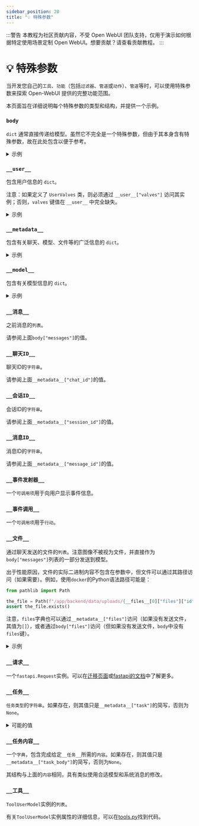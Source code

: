 ```yaml
---
sidebar_position: 20
title: "💡 特殊参数"
---
```


:::警告
本教程为社区贡献内容，不受 Open WebUI 团队支持，仅用于演示如何根据特定使用场景定制 Open WebUI。想要贡献？请查看贡献教程。
:::

# 💡 特殊参数

当开发您自己的`工具`、`功能`（包括`过滤器`、`管道`或`动作`）、`管道`等时，可以使用特殊参数来探索 Open-WebUI 提供的完整功能范围。

本页面旨在详细说明每个特殊参数的类型和结构，并提供一个示例。

### `body`

`dict` 通常直接传递给模型。虽然它不完全是一个特殊参数，但由于其本身含有特殊参数，故在此处包含以便于参考。

<details>
<summary>示例</summary>

```json

{
  "stream": true,
  "model": "my-cool-model",
  # 小写带短横线的字符串：这是模型的 ID
  "messages": [
    {
      "role": "user",
      "content": [
        {
          "type": "text",
          "text": "这张图片里有什么？"
        },
        {
          "type": "image_url",
          "image_url": {
            "url": "data:image/png;base64,iVBORw0KGgoAAAANSUhEUgAAAdYAAAGcCAYAAABk2YF[REDACTED]"
            # 图像以 base64 编码数据传递
          }
        }
      ]
    },
    {
      "role": "assistant",
      "content": "图片似乎是 [REDACTED]"
    },
  ],
  "features": {
    "image_generation": false,
    "code_interpreter": false,
    "web_search": false
  },
  "stream_options": {
    "include_usage": true
  },
  "metadata": "[与 __metadata__ 完全相同的 dict]",
  "files": "[与 __files__ 完全相同的列表]"
}


```

</details>

### `__user__`

包含用户信息的 `dict`。

注意：如果定义了 `UserValves` 类，则必须通过 `__user__["valves"]` 访问其实例；否则，`valves` 键值在 `__user__` 中完全缺失。

<details>
<summary>示例</summary>

```json
{
  "id": "xxxxxxxx-xxxx-xxxx-xxxx-xxxxxxxxxxxx",
  "email": "cheesy_dude@openwebui.com",
  "name": "Patrick",
  "role": "user",
  # 角色可以是 `user` 或 `admin`
  "valves": "[UserValve 实例]"
}
```

</details>

### `__metadata__`

包含有关聊天、模型、文件等的广泛信息的 `dict`。

<details>
<summary>示例</summary>

```json
{
  "user_id": "xxxxxxxx-xxxx-xxxx-xxxx-xxxxxxxxxxxx",
  "chat_id": "xxxxxxxx-xxxx-xxxx-xxxx-xxxxxxxxxxxx",
  "message_id": "xxxxxxxx-xxxx-xxxx-xxxx-xxxxxxxxxxxx",
  "session_id": "xxxxxxxxxxxxxxxxxxxx",
  "tool_ids": null,
  # tool_ids 是字符串列表。
  "tool_servers": [],
  "files": "[与 body[files] 一样]",
  # 如果未提供文件，`files` 键仍存在于 __metadata__ 中，其值为 []
  "features": {
    "image_generation": false,
    "code_interpreter": false,
    "web_search": false
  },
  "variables": {
    "{{USER_NAME}}": "cheesy_username",
    "{{USER_LOCATION}}": "未知",
    "{{CURRENT_DATETIME}}": "2025-02-02 XX:XX:XX",
    "{{CURRENT_DATE}}": "2025-02-02",
    "{{CURRENT_TIME}}": "XX:XX:XX",
    "{{CURRENT_WEEKDAY}}": "星期一",
    "{{CURRENT_TIMEZONE}}": "欧洲/柏林",
    "{{USER_LANGUAGE}}": "en-US"
  },
  "model": "[与 __model__ 完全相同的 dict]",
  "direct": false,
  "function_calling": "native",
  "type": "用户响应",
  "interface": "open-webui"
}

```

</details>

### `__model__`

包含有关模型信息的 `dict`。

<details>
<summary>示例</summary>

```json
{
  "id": "my-cool-model",
  "name": "我的酷模型",
  "object": "模型",
  "created": 1746000000,
  "owned_by": "openai",
  # 值为 openai 或 ollama
  "info": {
      "id": "my-cool-model",
      "user_id": "xxxxxxxx-xxxx-xxxx-xxxx-xxxxxxxxxxxx",
      "base_model_id": "gpt-4o",
      # 这是模型端点提供的模型名称
      "name": "我的酷模型",
      "params": {
      "system": "你是我最好的助手。你的回答是 [REDACTED]",
      "function_calling": "native"
      # 自定义选项，例如“Top K”，在此处显示
      },
      "meta": {
      "profile_image_url": "/static/favicon.png",
      "description": "my-cool-model 的描述",
      "capabilities": {
          "vision": true,
          "usage": true,
          "citations": true
      },
      "position": 17,
      "tags": [
          {
          "name": "为_朋友"
          },
          {
          "name": "开启视觉功能"
          }
      ],
      "suggestion_prompts": null
      },
      "access_control": {
      "read": {
          "group_ids": [],
          "user_ids": []
      },
      "write": {
          "group_ids": [],
          "user_ids": []
      }
      },
      "is_active": true,
      "updated_at": 1740000000,
      "created_at": 1740000000
  },
  "preset": true,
  "actions": [],
  "tags": [
      {
          "name": "为_朋友"
      },
{
          "name": "视觉启用"
      }
  ]
}

```

</details>

### `__消息__`

之前消息的`列表`。

请参阅上面`body["messages"]`的值。


### `__聊天ID__`

聊天ID的`字符串`。

请参阅上面`__metadata__["chat_id"]`的值。

### `__会话ID__`

会话ID的`字符串`。

请参阅上面`__metadata__["session_id"]`的值。

### `__消息ID__`

消息ID的`字符串`。

请参阅上面`__metadata__["message_id"]`的值。

### `__事件发射器__`

一个`可调用项`用于向用户显示事件信息。

### `__事件调用__`

一个`可调用项`用于`行动`。

### `__文件__`

通过聊天发送的文件的`列表`。注意图像不被视为文件，并直接作为`body["messages"]`列表的一部分发送到模型。

出于性能原因，文件的实际二进制内容不包含在参数中，但文件可以通过其路径访问（如果需要）。例如，使用`docker`的Python语法路径可能是：

```python
from pathlib import Path

the_file = Path(f"/app/backend/data/uploads/{__files__[0]["files"]["id"]}_{__files__[0]["files"]["filename"]}")
assert the_file.exists()
```

注意，`files`字典也可以通过`__metadata__["files"]`访问（如果没有发送文件，其值为`[]`），或者通过`body["files"]`访问（但如果没有发送文件，`body`中没有`files`键）。

<details>
<summary>示例</summary>

```json

[
  {
    "type": "文件",
    "file": {
      "id": "xxxxxxxx-xxxx-xxxx-xxxx-xxxxxxxxxxxx",
      "filename": "拿破仑 - 维基百科.pdf",
      "user_id": "xxxxxxxx-xxxx-xxxx-xxxx-xxxxxxxxxxxx",
      "hash": "xxxxxxxxxxxxxxxxxxxxxxxxxxxxxxxxxxxxxxxxxxxxxxxxxxxxxxxxxxxxxxxx",
      "data": {
        "content": "拿破仑 - 维基百科\n\n\n拿破仑一世\n\n《皇帝拿破仑在巴黎杜伊勒里宫书房里》，1812\n\n法兰西的皇帝\n\n第一个统治时期 1804年5月18日 – 1814年4月6日\n\n继任者 路易十八[a]\n\n第二个统治时期 1815年3月20日 – 1815年6月22日\n\n继任者 路易十八[a]\n\n法兰西共和国的第一执政\n\n在位\n1799年12月13日 – 1804年5月18日\n\n出生拿破仑·波拿巴\n1769年8月15日\n阿雅乔，科西嘉，法兰西王国\n\n去世 1821年5月5日 (享年 51岁)\n圣赫勒拿岛的龙伍德\n\n葬礼 1840年12月15日\n巴黎荣军院\n\n拿破仑\n拿破仑·波拿巴[b]（出生时为拿破仑·布奥纳巴尔；[1][c] 1769年8月15日 – 1821年5月5日），后改为 [REDACTED]",
        # 内容值是文档解析器的输出，上述示例使用Tika作为文档解析器
      },
      "meta": {
        "name": "拿破仑 - 维基百科.pdf",
        "content_type": "application/pdf",
        "size": 10486578,
        # 以字节为单位，这里大约10MB
        "data": {},
        "collection_name": "文件-96xxxxxx-xxxx-xxxx-xxxx-xxxxxxxxxxxx"
        # 始终以文件开头
      },
      "created_at": 1740000000,
      "updated_at": 1740000000
    },
    "id": "xxxxxxxx-xxxx-xxxx-xxxx-xxxxxxxxxxxx",
    "url": "/api/v1/files/xxxxxxxx-xxxx-xxxx-xxxx-xxxxxxxxxxxx",
    "name": "拿破仑 - 维基百科.pdf",
    "collection_name": "文件-96xxxxxx-xxxx-xxxx-xxxx-xxxxxxxxxxxx"
    "status": "已上传",
    "size": 10486578,
    "error": "",
    "itemId": "xxxxxxxx-xxxx-xxxx-xxxx-xxxxxxxxxxxx"
    # itemId与file["id"]不同
  }
]


```

</details>

### `__请求__`

一个`fastapi.Request`实例。可以在[迁移页面](../../features/plugin/migration/index.mdx)或[fastapi的文档](https://fastapi.tiangolo.com/reference/request/)中了解更多。

### `__任务__`

`任务类型`的`字符串`。如果存在，则其值只是`__metadata__["task"]`的简写，否则为`None`。

<details>
<summary>可能的值</summary>

```json

[
    "标题生成",
    "标签生成",
    "表情生成",
    "查询生成",
    "图像提示生成",
    "自动补全生成",
    "函数调用",
    "MOA响应生成"
]
```

</details>

### `__任务内容__`

一个`字典`，包含完成给定`__任务__`所需的`内容`。如果存在，则其值只是`__metadata__["task_body"]`的简写，否则为`None`。

其结构与上面的`内容`相同，具有类似使用合适模型和系统消息的修改。


### `__工具__`

`ToolUserModel`实例的`列表`。

有关`ToolUserModel`实例属性的详细信息，可以在[tools.py](https://github.com/open-webui/open-webui/blob/main/backend/open_webui/models/tools.py)找到代码。

